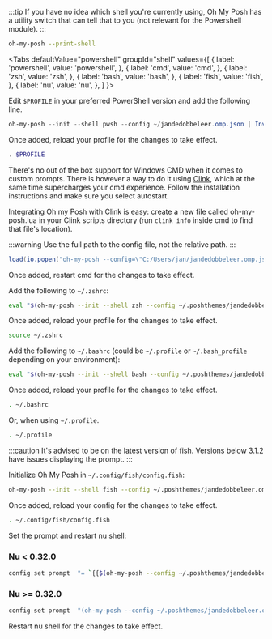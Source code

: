 
:::tip
If you have no idea which shell you're currently using, Oh My Posh has a utility switch that can tell that to you (not relevant
for the Powershell module).
:::

```bash
oh-my-posh --print-shell
```

<Tabs
  defaultValue="powershell"
  groupId="shell"
  values={[
    { label: 'powershell', value: 'powershell', },
    { label: 'cmd', value: 'cmd', },
    { label: 'zsh', value: 'zsh', },
    { label: 'bash', value: 'bash', },
    { label: 'fish', value: 'fish', },
    { label: 'nu', value: 'nu', },
  ]
}>
<TabItem value="powershell">

Edit `$PROFILE` in your preferred PowerShell version and add the following line.

```powershell
oh-my-posh --init --shell pwsh --config ~/jandedobbeleer.omp.json | Invoke-Expression
```

Once added, reload your profile for the changes to take effect.

```powershell
. $PROFILE
```

</TabItem>
<TabItem value="cmd">

There's no out of the box support for Windows CMD when it comes to custom prompts.
There is however a way to do it using [Clink][clink], which at the same time supercharges
your cmd experience. Follow the installation instructions and make sure you select autostart.

Integrating Oh my Posh with Clink is easy: create a new file called oh-my-posh.lua in your Clink
scripts directory (run `clink info` inside cmd to find that file's location).

:::warning
Use the full path to the config file, not the relative path.
:::

```lua title="oh-my-posh.lua"
load(io.popen("oh-my-posh --config=\"C:/Users/jan/jandedobbeleer.omp.json\" --init --shell cmd"):read("*a"))()
```

Once added, restart cmd for the changes to take effect.

</TabItem>
<TabItem value="zsh">

Add the following to `~/.zshrc`:

```bash
eval "$(oh-my-posh --init --shell zsh --config ~/.poshthemes/jandedobbeleer.omp.json)"
```

Once added, reload your profile for the changes to take effect.

```bash
source ~/.zshrc
```

</TabItem>
<TabItem value="bash">

Add the following to `~/.bashrc` (could be `~/.profile` or `~/.bash_profile` depending on your environment):

```bash
eval "$(oh-my-posh --init --shell bash --config ~/.poshthemes/jandedobbeleer.omp.json)"
```

Once added, reload your profile for the changes to take effect.

```bash
. ~/.bashrc
```

Or, when using `~/.profile`.

```bash
. ~/.profile
```

</TabItem>
<TabItem value="fish">

:::caution
It's advised to be on the latest version of fish. Versions below 3.1.2 have issues displaying the prompt.
:::

Initialize Oh My Posh in `~/.config/fish/config.fish`:

```bash
oh-my-posh --init --shell fish --config ~/.poshthemes/jandedobbeleer.omp.json | source
```

Once added, reload your config for the changes to take effect.

```bash
. ~/.config/fish/config.fish
```

</TabItem>
<TabItem value="nu">

Set the prompt and restart nu shell:

### Nu < 0.32.0

```bash
config set prompt  "= `{{$(oh-my-posh --config ~/.poshthemes/jandedobbeleer.omp.json | str collect)}}`"
```

### Nu >= 0.32.0

```bash
config set prompt  "(oh-my-posh --config ~/.poshthemes/jandedobbeleer.omp.json | str collect)"
```

Restart nu shell for the changes to take effect.

</TabItem>
</Tabs>

[clink]: https://chrisant996.github.io/clink/

